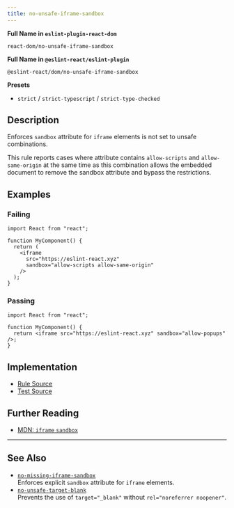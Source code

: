 ```yaml
---
title: no-unsafe-iframe-sandbox
---
```


**Full Name in `eslint-plugin-react-dom`**

```plain copy
react-dom/no-unsafe-iframe-sandbox
```

**Full Name in `@eslint-react/eslint-plugin`**

```plain copy
@eslint-react/dom/no-unsafe-iframe-sandbox
```

**Presets**

- `strict` / `strict-typescript` / `strict-type-checked`

## Description

Enforces `sandbox` attribute for `iframe` elements is not set to unsafe combinations.

This rule reports cases where attribute contains `allow-scripts` and `allow-same-origin` at the same time as this combination allows the embedded document to remove the sandbox attribute and bypass the restrictions.

## Examples

### Failing

```tsx
import React from "react";

function MyComponent() {
  return (
    <iframe
      src="https://eslint-react.xyz"
      sandbox="allow-scripts allow-same-origin"
    />
  );
}
```

### Passing

```tsx
import React from "react";

function MyComponent() {
  return <iframe src="https://eslint-react.xyz" sandbox="allow-popups" />;
}
```

## Implementation

- [Rule Source](https://github.com/Rel1cx/eslint-react/tree/main/packages/plugins/eslint-plugin-react-dom/src/rules/no-unsafe-iframe-sandbox.ts)
- [Test Source](https://github.com/Rel1cx/eslint-react/tree/main/packages/plugins/eslint-plugin-react-dom/src/rules/no-unsafe-iframe-sandbox.spec.ts)

## Further Reading

- [MDN: `iframe` `sandbox`](https://developer.mozilla.org/en-US/docs/Web/HTML/Element/iframe#attributes)

---

## See Also

- [`no-missing-iframe-sandbox`](./dom-no-missing-iframe-sandbox)\
  Enforces explicit `sandbox` attribute for `iframe` elements.
- [`no-unsafe-target-blank`](./dom-no-unsafe-target-blank)\
  Prevents the use of `target="_blank"` without `rel="noreferrer noopener"`.
